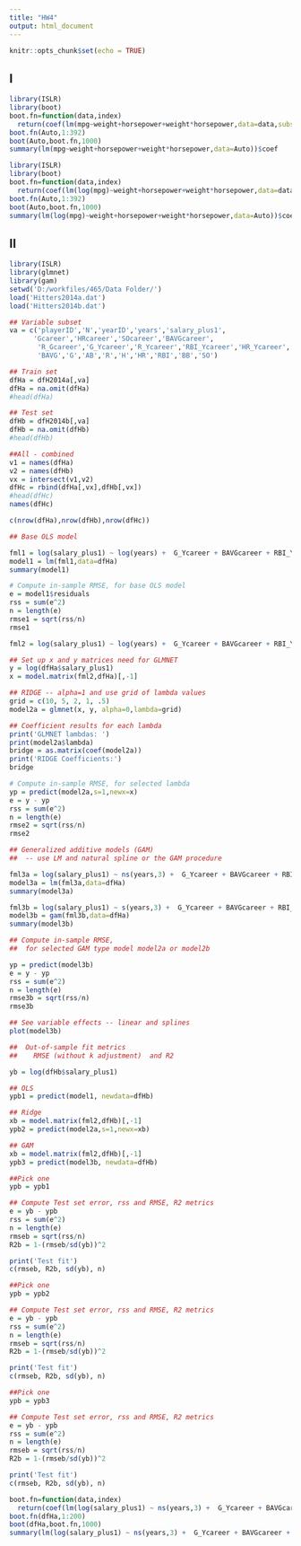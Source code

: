 ---
title: "HW4"
output: html_document
---

```{r setup, include=FALSE}
knitr::opts_chunk$set(echo = TRUE)
```

## I

```{r}
library(ISLR)
library(boot)
boot.fn=function(data,index)
  return(coef(lm(mpg~weight+horsepower+weight*horsepower,data=data,subset=index)))
boot.fn(Auto,1:392)
boot(Auto,boot.fn,1000)
summary(lm(mpg~weight+horsepower+weight*horsepower,data=Auto))$coef
```
```{r}
library(ISLR)
library(boot)
boot.fn=function(data,index)
  return(coef(lm(log(mpg)~weight+horsepower+weight*horsepower,data=data,subset=index)))
boot.fn(Auto,1:392)
boot(Auto,boot.fn,1000)
summary(lm(log(mpg)~weight+horsepower+weight*horsepower,data=Auto))$coef
```



## II

```{r}
library(ISLR)
library(glmnet)
library(gam)
setwd('D:/workfiles/465/Data Folder/')
load('Hitters2014a.dat')  
load('Hitters2014b.dat') 
```

```{r}
## Variable subset
va = c('playerID','N','yearID','years','salary_plus1',
      'Gcareer','HRcareer','SOcareer','BAVGcareer',
       'R_Gcareer','G_Ycareer','R_Ycareer','RBI_Ycareer','HR_Ycareer',
       'BAVG','G','AB','R','H','HR','RBI','BB','SO')

## Train set
dfHa = dfH2014a[,va]
dfHa = na.omit(dfHa)
#head(dfHa)

## Test set
dfHb = dfH2014b[,va]
dfHb = na.omit(dfHb)
#head(dfHb)

##All - combined
v1 = names(dfHa)
v2 = names(dfHb)
vx = intersect(v1,v2)
dfHc = rbind(dfHa[,vx],dfHb[,vx])
#head(dfHc)
names(dfHc)

c(nrow(dfHa),nrow(dfHb),nrow(dfHc))
```

```{r}
## Base OLS model

fml1 = log(salary_plus1) ~ log(years) +  G_Ycareer + BAVGcareer + RBI_Ycareer + SO +H
model1 = lm(fml1,data=dfHa) 
summary(model1)
```

```{r}
# Compute in-sample RMSE, for base OLS model
e = model1$residuals
rss = sum(e^2)
n = length(e)
rmse1 = sqrt(rss/n)
rmse1
```




```{r}
fml2 = log(salary_plus1) ~ log(years) +  G_Ycareer + BAVGcareer + RBI_Ycareer + SO +H

## Set up x and y matrices need for GLMNET
y = log(dfHa$salary_plus1)  
x = model.matrix(fml2,dfHa)[,-1] 

## RIDGE -- alpha=1 and use grid of lambda values 
grid = c(10, 5, 2, 1, .5)
model2a = glmnet(x, y, alpha=0,lambda=grid)

## Coefficient results for each lambda 
print('GLMNET lambdas: ')
print(model2a$lambda) 
bridge = as.matrix(coef(model2a)) 
print('RIDGE Coefficients:')
bridge

# Compute in-sample RMSE, for selected lambda 
yp = predict(model2a,s=1,newx=x)
e = y - yp 
rss = sum(e^2)
n = length(e)
rmse2 = sqrt(rss/n)
rmse2
```




```{r}
## Generalized additive models (GAM)
##  -- use LM and natural spline or the GAM procedure

fml3a = log(salary_plus1) ~ ns(years,3) +  G_Ycareer + BAVGcareer + RBI_Ycareer + SO + H 
model3a = lm(fml3a,data=dfHa) 
summary(model3a)

fml3b = log(salary_plus1) ~ s(years,3) +  G_Ycareer + BAVGcareer + RBI_Ycareer + SO + H 
model3b = gam(fml3b,data=dfHa) 
summary(model3b)

## Compute in-sample RMSE, 
##  for selected GAM type model model2a or model2b

yp = predict(model3b)
e = y - yp 
rss = sum(e^2)
n = length(e)
rmse3b = sqrt(rss/n)
rmse3b
```

```{r}
## See variable effects -- linear and splines
plot(model3b)

##  Out-of-sample fit metrics
##    RMSE (without k adjustment)  and R2

yb = log(dfHb$salary_plus1)  

## OLS
ypb1 = predict(model1, newdata=dfHb)

## Ridge
xb = model.matrix(fml2,dfHb)[,-1] 
ypb2 = predict(model2a,s=1,newx=xb)

## GAM
xb = model.matrix(fml2,dfHb)[,-1] 
ypb3 = predict(model3b, newdata=dfHb)
```

```{r}
##Pick one
ypb = ypb1

## Compute Test set error, rss and RMSE, R2 metrics
e = yb - ypb 
rss = sum(e^2)
n = length(e)
rmseb = sqrt(rss/n)
R2b = 1-(rmseb/sd(yb))^2

print('Test fit')
c(rmseb, R2b, sd(yb), n)
```

```{r}
##Pick one
ypb = ypb2

## Compute Test set error, rss and RMSE, R2 metrics
e = yb - ypb 
rss = sum(e^2)
n = length(e)
rmseb = sqrt(rss/n)
R2b = 1-(rmseb/sd(yb))^2

print('Test fit')
c(rmseb, R2b, sd(yb), n)
```

```{r}
##Pick one
ypb = ypb3

## Compute Test set error, rss and RMSE, R2 metrics
e = yb - ypb 
rss = sum(e^2)
n = length(e)
rmseb = sqrt(rss/n)
R2b = 1-(rmseb/sd(yb))^2

print('Test fit')
c(rmseb, R2b, sd(yb), n)
```


```{r}
boot.fn=function(data,index)
  return(coef(lm(log(salary_plus1) ~ ns(years,3) +  G_Ycareer + BAVGcareer + RBI_Ycareer + SO + H,data=data,subset=index)))
boot.fn(dfHa,1:200)
boot(dfHa,boot.fn,1000)
summary(lm(log(salary_plus1) ~ ns(years,3) +  G_Ycareer + BAVGcareer + RBI_Ycareer + SO + H,data=dfHa))$coef
```

